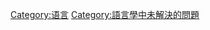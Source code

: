 {{noteTA
|T=zh-hant:未分類語言; zh-hans:未分类语言
|G1=Unclassified languages
}}
{{Cat main|未分類語言}}
{{See also|Category:孤立语言}}

[[Category:语言|Category:语言]]
[[Category:語言學中未解決的問題|Category:語言學中未解決的問題]]